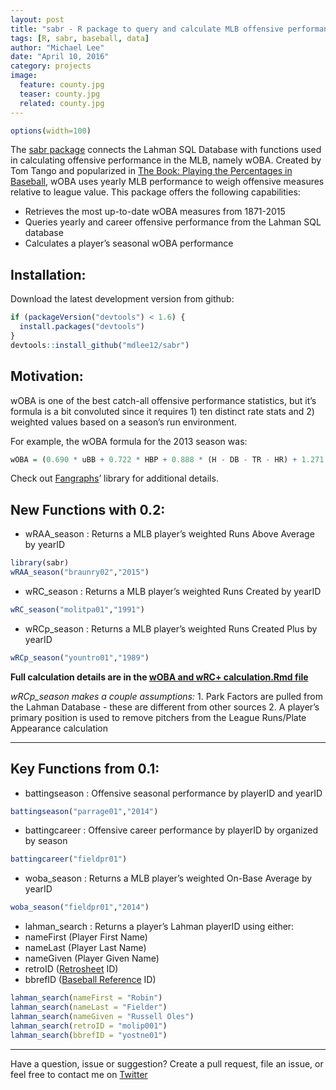```yaml
---
layout: post
title: "sabr - R package to query and calculate MLB offensive performance statistics"
tags: [R, sabr, baseball, data]
author: "Michael Lee"
date: "April 10, 2016"
category: projects
image:
  feature: county.jpg
  teaser: county.jpg
  related: county.jpg
---
```

```r
options(width=100)
```
The [sabr package](https://github.com/mikeleeco/sabr/) connects the Lahman SQL Database with functions used in calculating offensive performance in the MLB, namely wOBA. Created by Tom Tango and popularized in [The Book: Playing the Percentages in Baseball](http://www.insidethebook.com/woba.shtml), wOBA uses yearly MLB performance to weigh offensive measures relative to league value. This package offers the following capabilities:

- Retrieves the most up-to-date wOBA measures from 1871-2015
- Queries yearly and career offensive performance from the Lahman SQL database
- Calculates a player's seasonal wOBA performance

## Installation:

Download the latest development version from github:

```r
if (packageVersion("devtools") < 1.6) {
  install.packages("devtools")
}
devtools::install_github("mdlee12/sabr")
```

## Motivation:

wOBA is one of the best catch-all offensive performance statistics, but it's formula is a bit convoluted since it requires 1) ten distinct rate stats and 2) weighted values based on a season's run environment. 

For example, the wOBA formula for the 2013 season was:

```r
wOBA = (0.690 * uBB + 0.722 * HBP + 0.888 * (H - DB - TR - HR) + 1.271 * DB + 1.616 * TR + 2.101 * HR) / (AB + BB - IBB + SF + HBP)
```
Check out [Fangraphs](http://www.fangraphs.com/library/offense/woba/)' library for additional details.

## New Functions with 0.2:

* wRAA_season : Returns a MLB player's weighted Runs Above Average by yearID
```r
library(sabr)
wRAA_season("braunry02","2015")
```

* wRC_season : Returns a MLB player's weighted Runs Created by yearID
```r
wRC_season("molitpa01","1991")
```

* wRCp_season : Returns a MLB player's weighted Runs Created Plus by yearID
```r
wRCp_season("yountro01","1989")
```
**Full calculation details are in the [wOBA and wRC+ calculation.Rmd file](https://github.com/mdlee12/sabr/blob/master/vignettes/wOBA%20and%20wRC%2B%20calculation.Rmd)**

*wRCp_season makes a couple assumptions:*
1. Park Factors are pulled from the Lahman Database - these are different from other sources
2. A player's primary position is used to remove pitchers from the League Runs/Plate Appearance calculation

******

## Key Functions from 0.1:

* battingseason : Offensive seasonal performance by playerID and yearID
```r
battingseason("parrage01","2014")
```

* battingcareer : Offensive career performance by playerID by organized by season
```r
battingcareer("fieldpr01")
```

* woba_season : Returns a MLB player's weighted On-Base Average by yearID
```r
woba_season("fieldpr01","2014")
```


* lahman_search : Returns a player's Lahman playerID using either:
 + nameFirst (Player First Name)
 + nameLast (Player Last Name)
 + nameGiven (Player Given Name)
 + retroID ([Retrosheet](http://www.retrosheet.org/retroID.htm) ID)
 + bbrefID ([Baseball Reference](http://www.baseball-reference.com/players/) ID)
```r
lahman_search(nameFirst = "Robin")
lahman_search(nameLast = "Fielder")
lahman_search(nameGiven = "Russell Oles")
lahman_search(retroID = "molip001")
lahman_search(bbrefID = "yostne01")
```

******
Have a question, issue or suggestion? Create a pull request, file an issue, or feel free to contact me on [Twitter](https://twitter.com/mikeleeco)